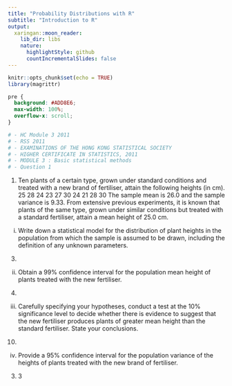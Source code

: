 ```yaml
---
title: "Probability Distributions with R"
subtitle: "Introduction to R"
output:
  xaringan::moon_reader:
    lib_dir: libs
    nature:
      highlightStyle: github
      countIncrementalSlides: false
---
```



```r
knitr::opts_chunk$set(echo = TRUE)
library(magrittr)
```

```css
pre {
  background: #ADD8E6;
  max-width: 100%;
  overflow-x: scroll;
}
```


```r
# - HC Module 3 2011
# - RSS 2011
# - EXAMINATIONS OF THE HONG KONG STATISTICAL SOCIETY
# - HIGHER CERTIFICATE IN STATISTICS, 2011
# - MODULE 3 : Basic statistical methods
# - Question 1
```

1. Ten plants of a certain type, grown under standard conditions and treated with a new 
brand of fertiliser, attain the following heights (in cm).
25 28 24 23 27 30 24 21 28 30
The sample mean is 26.0 and the sample variance is 9.33. From extensive previous 
experiments, it is known that plants of the same type, grown under similar conditions 
but treated with a standard fertiliser, attain a mean height of 25.0 cm.
(i) Write down a statistical model for the distribution of plant heights in the 
population from which the sample is assumed to be drawn, including the 
definition of any unknown parameters.
(3)
(ii) Obtain a 99% confidence interval for the population mean height of plants 
treated with the new fertiliser.
(4)
(iii) Carefully specifying your hypotheses, conduct a test at the 10% significance 
level to decide whether there is evidence to suggest that the new fertiliser 
produces plants of greater mean height than the standard fertiliser. State your 
conclusions.
(10)
(iv) Provide a 95% confidence interval for the population variance of the heights of 
plants treated with the new brand of fertiliser.
(3)
3
